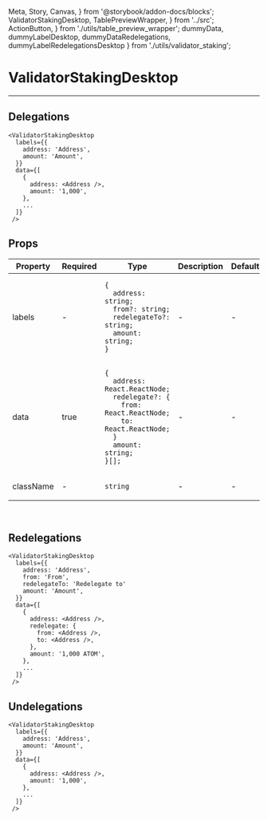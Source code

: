   Meta, Story, Canvas,
} from '@storybook/addon-docs/blocks';
  ValidatorStakingDesktop, TablePreviewWrapper,
} from '../src';
  ActionButton,
} from './utils/table_preview_wrapper';
  dummyData, dummyLabelDesktop, dummyDataRedelegations, dummyLabelRedelegationsDesktop
} from './utils/validator_staking';

<Meta title="ValidatorStakingDesktop" component={ValidatorStakingDesktop} />

# ValidatorStakingDesktop
---

## Delegations
<Canvas>
  <Story name="Delegations">
    <ValidatorStakingDesktop labels={dummyLabelDesktop} data={dummyData} tablePaginationColor="#fffff"/>
  </Story>
</Canvas>

```
<ValidatorStakingDesktop
  labels={{
    address: 'Address',
    amount: 'Amount',
  }}
  data={[
    {
      address: <Address />,
      amount: '1,000',
    },
    ...
  ]}
 />
```

## Props
<table>
<thead>
  <tr>
    <th>Property</th>
    <th>Required</th>
    <th>Type</th>
    <th>Description</th>
    <th>Default</th>
  </tr>
  </thead>
  <tbody>

  <tr>
    <td>labels</td>
    <td>-</td>
    <td>

```
{
  address: string;
  from?: string;
  redelegateTo?: string;
  amount: string;
}
```

  </td>
    <td>-</td>
    <td>-</td>
  </tr>

  <tr>
    <td>data</td>
    <td>true</td>
    <td>

```
{
  address: React.ReactNode;
  redelegate?: {
    from: React.ReactNode;
    to: React.ReactNode;
  }
  amount: string;
}[];
```

  </td>
    <td>-</td>
    <td>-</td>
  </tr>

  <tr>
    <td>className</td>
    <td>-</td>
    <td>

`string`

  </td>
    <td>-</td>
    <td>-</td>
  </tr>
  </tbody>
</table>
<br/>

## Redelegations
<Canvas>
  <Story name="Redelegations">
    <ValidatorStakingDesktop
      labels={dummyLabelRedelegationsDesktop}
      data={dummyDataRedelegations}
    />
  </Story>
</Canvas>

```
<ValidatorStakingDesktop
  labels={{
    address: 'Address',
    from: 'From',
    redelegateTo: 'Redelegate to'
    amount: 'Amount',
  }}
  data={[
    {
      address: <Address />,
      redelegate: {
        from: <Address />,
        to: <Address />,
      },
      amount: '1,000 ATOM',
    },
    ...
  ]}
 />
```

## Undelegations
<Canvas>
  <Story name="Undelegations">
    <ValidatorStakingDesktop labels={dummyLabelDesktop} data={dummyData} />
  </Story>
</Canvas>

```
<ValidatorStakingDesktop
  labels={{
    address: 'Address',
    amount: 'Amount',
  }}
  data={[
    {
      address: <Address />,
      amount: '1,000',
    },
    ...
  ]}
 />
```
